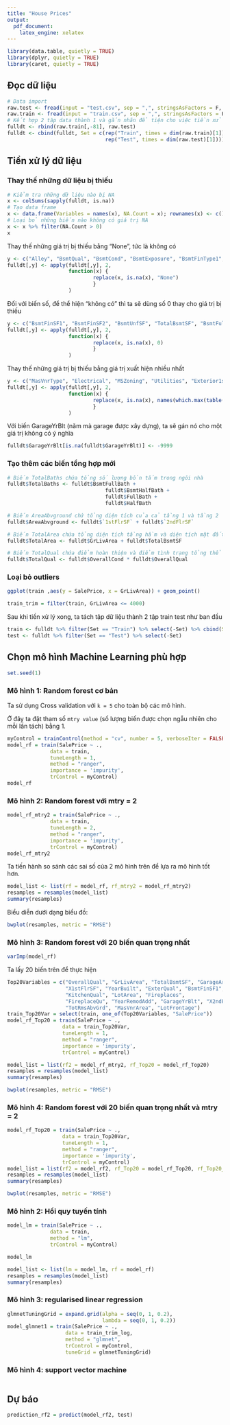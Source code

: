 ---
title: "House Prices"
output:
  pdf_document:
    latex_engine: xelatex
---

```{r setup, include=FALSE}
library(data.table, quietly = TRUE)
library(dplyr, quietly = TRUE)
library(caret, quietly = TRUE)
```

## Đọc dữ liệu

```{r import}
# Data import
raw.test <- fread(input = "test.csv", sep = ",", stringsAsFactors = F, data.table = F)
raw.train <- fread(input = "train.csv", sep = ",", stringsAsFactors = F, data.table = F)
# Kết hợp 2 tập data thành 1 và gắn nhãn để tiện cho việc tiền xử lý
fulldt <- rbind(raw.train[,-81], raw.test)
fulldt <- cbind(fulldt, Set = c(rep("Train", times = dim(raw.train)[1]),
                                rep("Test", times = dim(raw.test)[1])))
```

## Tiền xử lý dữ liệu

### Thay thế những dữ liệu bị thiếu

```{r cleaning}
# Kiểm tra những dữ liệu nào bị NA
x <- colSums(sapply(fulldt, is.na))
# Tạo data frame
x <- data.frame(Variables = names(x), NA.Count = x); rownames(x) <- c()
# Loại bỏ những biến nào không có giá trị NA
x <- x %>% filter(NA.Count > 0)
x
```

Thay thế những giá trị bị thiếu bằng "None", tức là không có

```{r}
y <- c("Alley", "BsmtQual", "BsmtCond", "BsmtExposure", "BsmtFinType1", "BsmtFinType2", "FireplaceQu", "GarageType", "GarageFinish", "GarageQual", "GarageCond", "PoolQC", "Fence", "MiscFeature")
fulldt[,y] <- apply(fulldt[,y], 2, 
                    function(x) {
                            replace(x, is.na(x), "None")
                            }
                    )
```

Đối với biến số, để thể hiện "không có" thì ta sẽ dùng số 0 thay cho giá trị bị thiếu

```{r}
y <- c("BsmtFinSF1", "BsmtFinSF2", "BsmtUnfSF", "TotalBsmtSF", "BsmtFullBath", "BsmtHalfBath", "GarageCars", "GarageArea", "MasVnrArea", "LotFrontage")
fulldt[,y] <- apply(fulldt[,y], 2, 
                    function(x) {
                            replace(x, is.na(x), 0)
                            }
                    )
```

Thay thế những giá trị bị thiếu bằng giá trị xuất hiện nhiều nhất

```{r}
y <- c("MasVnrType", "Electrical", "MSZoning", "Utilities", "Exterior1st", "Exterior2nd", "KitchenQual", "Functional", "SaleType")
fulldt[,y] <- apply(fulldt[,y], 2, 
                    function(x) {
                            replace(x, is.na(x), names(which.max(table(x))))
                            }
                    )
```

Với biến GarageYrBlt (năm mà garage được xây dựng), ta sẽ gán nó cho một giá trị không có ý nghĩa

```{r}
fulldt$GarageYrBlt[is.na(fulldt$GarageYrBlt)] <- -9999
```

### Tạo thêm các biến tổng hợp mới

```{r}
# Biến TotalBaths chứa tổng số lượng bồn tắm trong ngôi nhà
fulldt$TotalBaths <- fulldt$BsmtFullBath + 
                                fulldt$BsmtHalfBath +
                                fulldt$FullBath + 
                                fulldt$HalfBath

# Biến AreaAbvground chứ tổng diện tích của cả tầng 1 và tầng 2
fulldt$AreaAbvground <- fulldt$`1stFlrSF` + fulldt$`2ndFlrSF`

# Biến TotalArea chứa tổng diện tích tầng hầm và diện tích mặt đất
fulldt$TotalArea <- fulldt$GrLivArea + fulldt$TotalBsmtSF

# Biến TotalQual chứa điểm hoàn thiện và điểm tình trạng tổng thể của ngôi nhà
fulldt$TotalQual <- fulldt$OverallCond * fulldt$OverallQual
```

### Loại bỏ outliers

```{r}
ggplot(train ,aes(y = SalePrice, x = GrLivArea)) + geom_point()
```

```{r}
train_trim = filter(train, GrLivArea <= 4000)
```


Sau khi tiền xử lý xong, ta tách tập dữ liệu thành 2 tập train test như ban đầu

```{r}
train <- fulldt %>% filter(Set == "Train") %>% select(-Set) %>% cbind(SalePrice = raw.train$SalePrice)
test <- fulldt %>% filter(Set == "Test") %>% select(-Set)
```

## Chọn mô hình Machine Learning phù hợp

```{r}
set.seed(1)
```

### Mô hình 1: Random forest cơ bản

Ta sử dụng Cross validation với `k = 5` cho toàn bộ các mô hình.

Ở đây ta đặt tham số `mtry value` (số lượng biến được chọn ngẫu nhiên cho mỗi lần tách) bằng 1.

```{r}
myControl = trainControl(method = "cv", number = 5, verboseIter = FALSE)
model_rf = train(SalePrice ~ ., 
              data = train,
              tuneLength = 1,
              method = "ranger",
              importance = 'impurity',
              trControl = myControl)
model_rf
```

### Mô hình 2: Random forest với mtry = 2

```{r}
model_rf_mtry2 = train(SalePrice ~ ., 
              data = train,
              tuneLength = 2,
              method = "ranger",
              importance = 'impurity',
              trControl = myControl)
model_rf_mtry2
```

Ta tiến hành so sánh các sai số của 2 mô hình trên để lựa ra mô hình tốt hơn.

```{r}
model_list <- list(rf = model_rf, rf_mtry2 = model_rf_mtry2)
resamples = resamples(model_list)
summary(resamples)
```

Biểu diễn dưới dạng biểu đồ:

```{r}
bwplot(resamples, metric = "RMSE")
```

### Mô hình 3: Random forest với 20 biến quan trọng nhất

```{r}
varImp(model_rf)
```

Ta lấy 20 biến trên để thực hiện 

```{r}
Top20Variables = c("OverallQual", "GrLivArea", "TotalBsmtSF", "GarageArea", "GarageCars", 
                   "X1stFlrSF", "YearBuilt", "ExterQual", "BsmtFinSF1", "FullBath",
                   "KitchenQual", "LotArea", "Fireplaces",
                   "FireplaceQu", "YearRemodAdd", "GarageYrBlt", "X2ndFlrSF", 
                   "TotRmsAbvGrd", "MasVnrArea", "LotFrontage")
train_Top20Var = select(train, one_of(Top20Variables, "SalePrice"))
model_rf_Top20 = train(SalePrice ~ ., 
                  data = train_Top20Var,
                  tuneLength = 1,
                  method = "ranger",
                  importance = 'impurity',
                  trControl = myControl)
```

```{r}
model_list = list(rf2 = model_rf_mtry2, rf_Top20 = model_rf_Top20)
resamples = resamples(model_list)
summary(resamples)
```

```{r}
bwplot(resamples, metric = "RMSE")
```

### Mô hình 4: Random forest với 20 biến quan trọng nhất và mtry = 2

```{r}
model_rf_Top20 = train(SalePrice ~ ., 
                  data = train_Top20Var,
                  tuneLength = 1,
                  method = "ranger",
                  importance = 'impurity',
                  trControl = myControl)
model_list = list(rf2 = model_rf2, rf_Top20 = model_rf_Top20, rf_Top20_2mtry = model_rf_Top20_2mtry)
resamples = resamples(model_list)
summary(resamples)
```

```{r}
bwplot(resamples, metric = "RMSE")
```



### Mô hình 2: Hồi quy tuyến tính

```{r results = 'hide'}
model_lm = train(SalePrice ~ ., 
              data = train,
              method = "lm",
              trControl = myControl)
```

```{r}
model_lm
```

```{r}
model_list <- list(lm = model_lm, rf = model_rf)
resamples = resamples(model_list)
summary(resamples)
```

### Mô hình 3: regularised linear regression

```{r}
glmnetTuningGrid = expand.grid(alpha = seq(0, 1, 0.2),
                               lambda = seq(0, 1, 0.2))
model_glmnet1 = train(SalePrice ~ ., 
                   data = train_trim_log,
                   method = "glmnet",
                   trControl = myControl,
                   tuneGrid = glmnetTuningGrid)
```

### Mô hình 4: support vector machine

```{r}

```

## Dự báo

```{r}
prediction_rf2 = predict(model_rf2, test)
```

